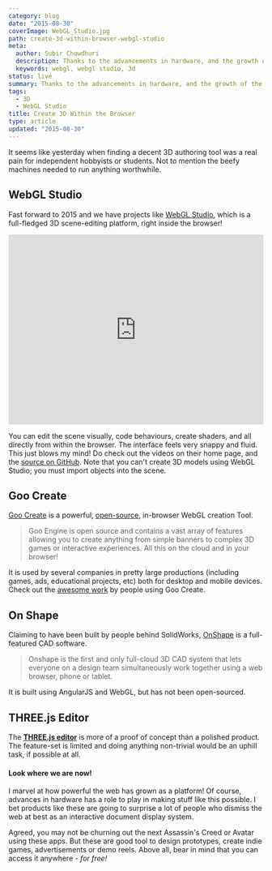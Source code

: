```yaml
---
category: blog
date: "2015-08-30"
coverImage: WebGL_Studio.jpg
path: create-3d-within-browser-webgl-studio
meta:
  author: Subir Chowdhuri
  description: Thanks to the advancements in hardware, and the growth of the web as a platform, now you can create 3D right inside your browser, for free!
  keywords: webgl, webgl studio, 3d
status: live
summary: Thanks to the advancements in hardware, and the growth of the web as a platform, now you can create 3D right inside your browser - for free!
tags:
  - 3D
  - WebGL Studio
title: Create 3D Within the Browser
type: article
updated: "2015-08-30"
---
```


It seems like yesterday when finding a decent 3D authoring tool was a real pain for independent hobbyists or students. Not to mention the beefy machines needed to run anything worthwhile.

## WebGL Studio
Fast forward to 2015 and we have projects like [WebGL Studio](http://webglstudio.org/), which is a full-fledged 3D scene-editing platform, right inside the browser!

<iframe src="https://player.vimeo.com/video/135628810" width="100%" height="375" frameborder="0" webkitallowfullscreen mozallowfullscreen allowfullscreen></iframe>

You can edit the scene visually, code behaviours, create shaders, and all directly from within the browser. The interface feels very snappy and fluid. This just blows my mind! Do check out the videos on their home page, and the [source on GitHub](https://github.com/jagenjo/webglstudio.js). Note that you can't create 3D models using WebGL Studio; you must import objects into the scene.

## Goo Create

[Goo Create](http://goocreate.com/product/) is a powerful, [open-source](https://github.com/GooTechnologies/goojs), in-browser WebGL creation Tool.

> Goo Engine is open source and contains a vast array of features allowing you to create anything from simple banners to complex 3D games or interactive experiences. All this on the cloud and in your browser!

It is used by several companies in pretty large productions (including games, ads, educational projects, etc) both for desktop and mobile devices. Check out the [awesome work](http://goocreate.com/gallery) by people using Goo Create.

## On Shape
Claiming to have been built by people behind SolidWorks, [OnShape](http://OnShape.com) is a full-featured CAD software.

> Onshape is the first and only full-cloud 3D CAD system that lets everyone
on a design team simultaneously work together using a web browser, phone or tablet.

It is built using AngularJS and WebGL, but has not been open-sourced.

## THREE.js Editor
The **[THREE.js editor](threejs.org/editor/)** is more of a proof of concept than a polished product. The feature-set is limited and doing anything non-trivial would be an uphill task, if possible at all.

#### Look where we are now!
I marvel at how powerful the web has grown as a platform! Of course, advances in hardware has a role to play in making stuff like this possible. I bet products like these are going to surprise a lot of people who dismiss the web at best as an interactive document display system.

Agreed, you may not be churning out the next Assassin's Creed or Avatar using these apps. But these are good tool to design prototypes, create indie games, advertisements or demo reels. Above all, bear in mind that you can access it anywhere - *for free!*
